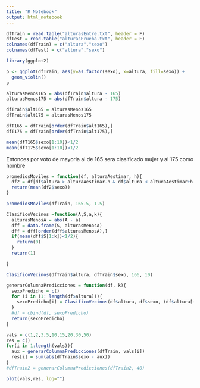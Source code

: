```yaml
---
title: "R Notebook"
output: html_notebook
---
```



```r
dfTrain = read.table("alturasEntre.txt", header = F)
dfTest = read.table("alturasPrueba.txt", header = F)
colnames(dfTrain) = c("altura","sexo")
colnames(dfTest) = c("altura","sexo")
```
```r
library(ggplot2)
```
```r
p <- ggplot(dfTrain, aes(y=as.factor(sexo), x=altura, fill=sexo)) + 
  geom_violin()
p
```

```r
alturasMenos165 = abs(dfTrain$altura - 165)
alturasMenos175 = abs(dfTrain$altura - 175)

```
```r
dfTrain$alt165 = alturasMenos165
dfTrain$alt175 = alturasMenos175
```

```r
dfT165 = dfTrain[order(dfTrain$alt165),]
dfT175 = dfTrain[order(dfTrain$alt175),]
```
```r
mean(dfT165$sexo[1:10])<1/2
mean(dfT175$sexo[1:10])<1/2
```
Entonces por voto de mayoria al de 165 sera clasificado mujer y al 175 como hombre
```r
promediosMoviles = function(df, alturaAestimar, h){
  df2 = df[df$altura > alturaAestimar-h & df$altura < alturaAestimar+h ,]
  return(mean(df2$sexo))
}
```

```r
promediosMoviles(dfTrain, 165.5, 1.5)
```
```r
ClasificoVecinos =function(A,S,a,k){
  alturasMenosA = abs(A - a)
  dff = data.frame(S, alturasMenosA)
  dff = dff[order(dff$alturasMenosA),]
  if(mean(dff$S[1:k])<1/2){
    return(0)
  }
  return(1)

}
```

```r
ClasificoVecinos(dfTrain$altura, dfTrain$sexo, 166, 10)
```
```r
generarColumnaPredicciones = function(df, k){
  sexoPredicho = c()
  for (i in (1: length(df$altura))){
    sexoPredicho[i] = ClasificoVecinos(df$altura, df$sexo, (df$altura[i]), k)
  }
  #df = cbind(df, sexoPredicho)
  return(sexoPredicho)
}
```
```r
vals = c(1,2,3,5,10,15,20,30,50)
res = c()
for(i in 1:length(vals)){
  aux = generarColumnaPredicciones(dfTrain, vals[i])
  res[i] = sum(abs(dfTrain$sexo - aux))
}
#dfTrain2 = generarColumnaPredicciones(dfTrain2, 40)
```
```r
plot(vals,res, log="")
```



